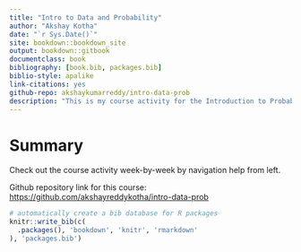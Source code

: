 ```yaml
--- 
title: "Intro to Data and Probability"
author: "Akshay Kotha"
date: "`r Sys.Date()`"
site: bookdown::bookdown_site
output: bookdown::gitbook
documentclass: book
bibliography: [book.bib, packages.bib]
biblio-style: apalike
link-citations: yes
github-repo: akshaykumarreddy/intro-data-prob
description: "This is my course activity for the Introduction to Probability and Data offered by Duke University on Coursera"
---
```

# Summary {-}

Check out the course activity week-by-week by navigation help from left.

Github repository link for this course: <https://github.com/akshayreddykotha/intro-data-prob>


```r
# automatically create a bib database for R packages
knitr::write_bib(c(
  .packages(), 'bookdown', 'knitr', 'rmarkdown'
), 'packages.bib')
```
